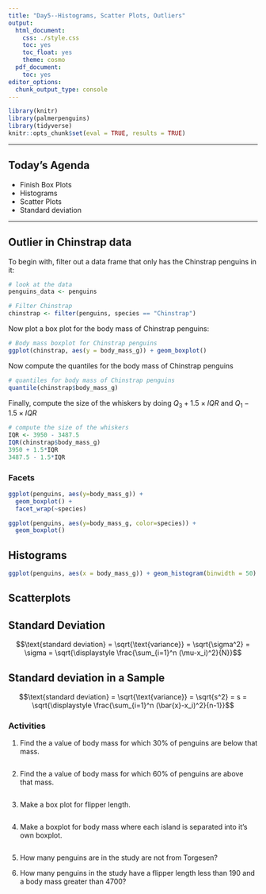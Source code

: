 ```yaml
---
title: "Day5--Histograms, Scatter Plots, Outliers"
output:
  html_document:
    css: ./style.css
    toc: yes
    toc_float: yes
    theme: cosmo
  pdf_document:
    toc: yes
editor_options:
  chunk_output_type: console
---
```

  
```r
library(knitr)
library(palmerpenguins)
library(tidyverse)
knitr::opts_chunk$set(eval = TRUE, results = TRUE)
```

---
  
## Today's Agenda
- Finish Box Plots
- Histograms
- Scatter Plots
- Standard deviation

---

## Outlier in Chinstrap data

To begin with, filter out a data frame that only has the Chinstrap penguins in it:

```r
# look at the data
penguins_data <- penguins

# Filter Chinstrap
chinstrap <- filter(penguins, species == "Chinstrap")

```

Now plot a box plot for the body mass of Chinstrap penguins:

```r
# Body mass boxplot for Chinstrap penguins
ggplot(chinstrap, aes(y = body_mass_g)) + geom_boxplot()

```

Now compute the quantiles for the body mass of Chinstrap penguins

```r
# quantiles for body mass of Chinstrap penguins
quantile(chinstrap$body_mass_g)
```


Finally, compute the size of the whiskers by doing $Q_3 + 1.5 \times IQR$ and $Q_1 - 1.5 \times IQR$

```r
# compute the size of the whiskers
IQR <- 3950 - 3487.5
IQR(chinstrap$body_mass_g)
3950 + 1.5*IQR
3487.5 - 1.5*IQR
```

### Facets

```r
ggplot(penguins, aes(y=body_mass_g)) +
  geom_boxplot() + 
  facet_wrap(~species)

ggplot(penguins, aes(y=body_mass_g, color=species)) +
  geom_boxplot() 
```

## Histograms

```r
ggplot(penguins, aes(x = body_mass_g)) + geom_histogram(binwidth = 50)
```

## Scatterplots

## Standard Deviation

$$\text{standard deviation} = \sqrt{\text{variance}} = \sqrt{\sigma^2} = \sigma = \sqrt{\displaystyle \frac{\sum_{i=1}^n (\mu-x_i)^2}{N}}$$

## Standard deviation in a Sample

$$\text{standard deviation} = \sqrt{\text{variance}} = \sqrt{s^2} = s = \sqrt{\displaystyle \frac{\sum_{i=1}^n (\bar{x}-x_i)^2}{n-1}}$$

### Activities 

1. Find the a value of body mass for which $30 \%$ of penguins are below that mass.

```r

```

2. Find the a value of body mass for which $60 \%$ of penguins are above that mass.

```r

```


3. Make a box plot for flipper length.

```r

```


4. Make a boxplot for body mass where each island is separated into it's own boxplot.

```r

```


5. How many penguins are in the study are not from Torgesen?


6. How many penguins in the study have a flipper length less than $190$ and a body mass greater than $4700$?
